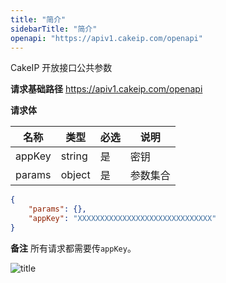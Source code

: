 ```yaml
---
title: "简介"
sidebarTitle: "简介"
openapi: "https://apiv1.cakeip.com/openapi"
---
```


CakeIP 开放接口公共参数

**请求基础路径**
https://apiv1.cakeip.com/openapi

**请求体**

| 名称 | 类型 | 必选 | 说明 |
|---|---|---|---|
| appKey | string | 是 | 密钥 |
| params | object | 是 | 参数集合 |

```JSON
{
    "params": {},
    "appKey": "XXXXXXXXXXXXXXXXXXXXXXXXXXXXXX"
}

```

**备注**
所有请求都需要传`appKey`。

![title](/images/cakeip_dcs.jpg)
